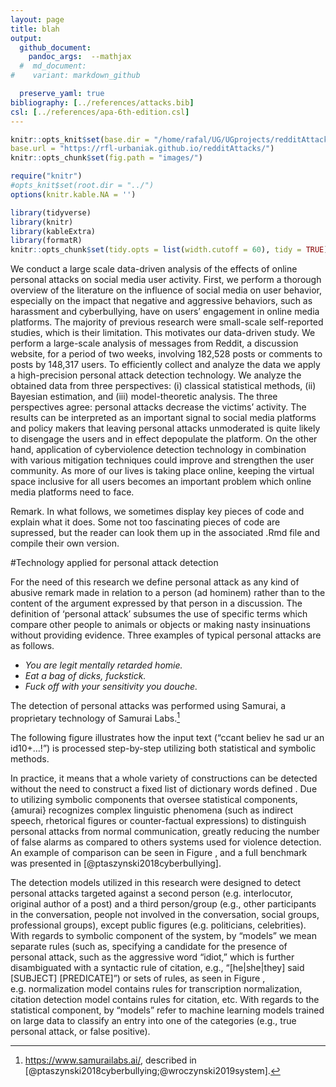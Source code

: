 ```yaml
---
layout: page
title: blah
output:
  github_document:
    pandoc_args:  --mathjax
  #  md_document:
#    variant: markdown_github

  preserve_yaml: true
bibliography: [../references/attacks.bib]
csl: [../references/apa-6th-edition.csl]
---
```


```r
knitr::opts_knit$set(base.dir = "/home/rafal/UG/UGprojects/redditAttacks",
base.url = "https://rfl-urbaniak.github.io/redditAttacks/")
knitr::opts_chunk$set(fig.path = "images/")
```




```r
require("knitr")
#opts_knit$set(root.dir = "../")
options(knitr.kable.NA = '')

library(tidyverse)
library(knitr)
library(kableExtra)
library(formatR)
knitr::opts_chunk$set(tidy.opts = list(width.cutoff = 60), tidy = TRUE)
```







\noindent \textbf{Abstract.}
We conduct a large scale data-driven analysis of the effects of online personal attacks on social media user activity. First, we perform a thorough overview of the literature on the influence of social media on user behavior, especially on the impact that negative and aggressive behaviors, such as harassment and cyberbullying, have on users’ engagement in online media platforms. The majority of previous research were  small-scale self-reported studies, which is their limitation. This motivates our data-driven study. We perform a large-scale analysis of messages from Reddit, a discussion website, for a period of two weeks, involving 182,528 posts or comments to posts by 148,317 users. To efficiently collect and analyze the data we apply a high-precision personal attack detection technology. We analyze the obtained data from three perspectives: (i) classical statistical methods, (ii) Bayesian estimation, and (iii) model-theoretic analysis. The three perspectives agree: personal attacks decrease the victims’ activity.
The results can be interpreted as an important signal to social media platforms and policy makers that leaving personal attacks unmoderated is quite likely to disengage the users and in effect depopulate the platform. On the other hand, application of cyberviolence detection technology in combination with various mitigation techniques could improve and strengthen the user community. As more of our lives is taking place online, keeping the virtual space inclusive for all users becomes an important problem which online media platforms need to face.



Remark. In what follows, we sometimes display key pieces of code and explain what it does. Some not too fascinating pieces of code are supressed, but the reader can look them up in the associated .Rmd file and compile their own version.




#Technology applied for personal attack detection



For the need of this research we define personal attack as any kind of abusive remark made in relation to a person (ad hominem) rather than to the content of the argument expressed by that person in a discussion. The definition of ‘personal attack’ subsumes the use of specific terms which compare other people to animals or objects or making nasty insinuations without providing evidence. Three examples of typical personal attacks are as follows.


- *You are legit mentally retarded homie.*
- *Eat a bag of dicks, fuckstick.*
- *Fuck off with your sensitivity you douche.*


The detection of personal attacks was performed using  Samurai, a proprietary technology of Samurai Labs.^[[https://www.samurailabs.ai/](https://www.samurailabs.ai/), described in [@ptaszynski2018cyberbullying;@wroczynski2019system].]




The following figure illustrates how the input text ("ccant believ he sad ur an id10+...!") is processed step-by-step utilizing both statistical and symbolic methods.



\begin{figure}[h]
    \includegraphics[width=\linewidth]{../images/example-eps-converted-to.pdf}
    \caption{Example of processing of one sentence by the applied Samurai technology.}
    \label{fig:samuraiexample}
\end{figure}





In practice, it means that a whole variety of constructions can be detected without the need to construct a fixed list of dictionary words defined \textit{a priori}. Due to utilizing symbolic components that oversee statistical components, {\textsf Samurai} recognizes complex linguistic phenomena (such as indirect speech, rhetorical figures or counter-factual expressions) to distinguish personal attacks from normal communication, greatly reducing the number of false alarms as compared to others systems used for violence detection. An example of comparison can be seen in Figure \ref{fig:samuraiexample}, and a full benchmark was presented in [@ptaszynski2018cyberbullying].





The detection models utilized in this research were designed to detect personal attacks targeted against a second person (e.g. interlocutor, original author of a post) and a third person/group (e.g., other participants in the conversation, people not involved in the conversation, social groups, professional groups), except public figures (e.g. politicians, celebrities). 
With regards to symbolic component of the system, by "models" we mean separate rules (such as, specifying a candidate for the presence of personal attack, such as the aggressive word "idiot," which is further disambiguated with a syntactic rule of citation, e.g., "[he$\vert$she$\vert$they] said [SUBJECT] [PREDICATE]") or sets of rules, as seen in Figure \ref{fig:samuraiexample}, e.g. normalization model contains rules for transcription normalization, citation detection model contains rules for citation, etc. With regards to the statistical component, by "models" refer to machine learning models trained on large data to classify an entry into one of the categories (e.g., true personal attack, or false positive).










